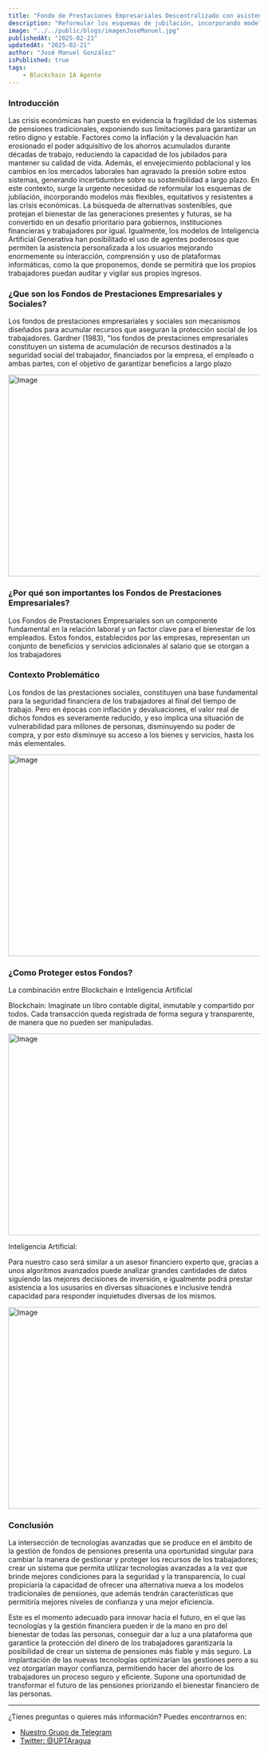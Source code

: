 ```yaml
---
title: "Fondo de Prestaciones Empresariales Descentralizado con asistencia de la IA"
description: "Reformular los esquemas de jubilación, incorporando modelos más flexibles, equitativos y resistentes a las crisis económicas. La búsqueda de alternativas sostenibles, que protejan el bienestar de las generaciones presentes y futuras, se ha convertido en un desafío prioritario para gobiernos, instituciones financieras y trabajadores por igual."
image: "../../public/blogs/imagenJoseManuel.jpg"
publishedAt: "2025-02-21"
updatedAt: "2025-02-21"
author: "José Manuel González"
isPublished: true
tags:
    - Blockchain IA Agente
---
```


### Introducción 

Las crisis económicas han puesto en evidencia la fragilidad de los sistemas de pensiones tradicionales, exponiendo sus limitaciones para garantizar un retiro digno y estable. Factores como la inflación y la devaluación han erosionado el poder adquisitivo de los ahorros acumulados durante décadas de trabajo, reduciendo la capacidad de los jubilados para mantener su calidad de vida. Además, el envejecimiento poblacional y los cambios en los mercados laborales han agravado la presión sobre estos sistemas, generando incertidumbre sobre su sostenibilidad a largo plazo. En este contexto, surge la urgente necesidad de reformular los esquemas de jubilación, incorporando modelos más flexibles, equitativos y resistentes a las crisis económicas. La búsqueda de alternativas sostenibles, que protejan el bienestar de las generaciones presentes y futuras, se ha convertido en un desafío prioritario para gobiernos, instituciones financieras y trabajadores por igual. Igualmente, los modelos de Inteligencia Artificial Generativa han posibilitado el uso de agentes poderosos que permiten la asistencia personalizada a los usuarios mejorando enormemente su interacción, comprensión y uso de plataformas informáticas, como la que proponemos, donde se permitirá que los propios trabajadores puedan auditar y vigilar sus propios ingresos.

### ¿Que son los Fondos de Prestaciones Empresariales y Sociales?

Los fondos de prestaciones empresariales y sociales son mecanismos diseñados para acumular recursos que aseguran la protección social de los trabajadores. Gardner (1983), "los fondos de prestaciones empresariales constituyen un sistema de acumulación de recursos destinados a la seguridad social del trabajador, financiados por la empresa, el empleado o ambas partes, con el objetivo de garantizar beneficios a largo plazo

<Image
    src="/blogs/19/imagen2.jpeg"
    width="718"
    height="404"
    alt="Image"
    sizes="100vw"
/>

### ¿Por qué son importantes los Fondos de Prestaciones Empresariales?

Los Fondos de Prestaciones Empresariales son un componente fundamental en la relación laboral y un factor clave para el bienestar de los empleados. Estos fondos, establecidos por las empresas, representan un conjunto de beneficios y servicios adicionales al salario que se otorgan a los trabajadores

### Contexto Problemático

 Los fondos de las prestaciones sociales, constituyen una base fundamental para la seguridad financiera de los trabajadores al final del tiempo de trabajo. Pero en épocas con inflación y devaluaciones, el valor real de dichos fondos es severamente reducido, y eso implica una situación de vulnerabilidad para millones de personas, disminuyendo su poder de compra, y por esto disminuye su acceso a los bienes y servicios, hasta los más elementales. 

<Image
    src="/blogs/19/imagen3.jpg"
    width="718"
    height="404"
    alt="Image"
    sizes="100vw"
/>

### ¿Como Proteger estos Fondos?

La combinación entre Blockchain e Inteligencia Artificial

Blockchain:
Imagínate un libro contable digital, inmutable y compartido por todos. Cada transacción queda registrada de forma segura y transparente, de manera que no pueden ser manipuladas.

<Image
    src="/blogs/19/imagen4.jpg"
    width="718"
    height="404"
    alt="Image"
    sizes="100vw"
/>

Inteligencia Artificial:

Para nuestro caso será similar a un asesor financiero experto que, gracias a unos algoritmos avanzados puede analizar grandes cantidades de datos siguiendo las mejores decisiones de inversión, e igualmente podrá prestar asistencia a los ususarios en diversas situaciones e inclusive tendrá capacidad para responder inquietudes diversas de los mismos.

<Image
    src="/blogs/19/imagen5.jpg"
    width="718"
    height="404"
    alt="Image"
    sizes="100vw"
/>

### Conclusión

La intersección de tecnologías avanzadas que se produce en el ámbito de la gestión de fondos de pensiones presenta una oportunidad singular para cambiar la manera de gestionar y proteger los recursos de los trabajadores; crear un sistema que permita utilizar tecnologías avanzadas a la vez que brinde mejores condiciones para la seguridad y  la transparencia, lo cual propiciaría la capacidad de ofrecer una alternativa nueva a los modelos tradicionales de pensiones, que además tendrán características que permitiría mejores niveles de confianza y una mejor eficiencia. 

Este es el momento adecuado para innovar hacia el futuro, en el que las tecnologías y la gestión financiera pueden ir de la mano en pro del bienestar de todas las personas, conseguir dar a luz a una plataforma que garantice la protección del dinero de los trabajadores garantizaría la posibilidad de crear un sistema de pensiones más fiable y más seguro. La implantación de las nuevas tecnologías optimizarían las gestiones pero a su vez otorgarían mayor confianza, permitiendo hacer del ahorro de los trabajadores un proceso seguro y eficiente. Supone una oportunidad de transformar el futuro de las pensiones priorizando el bienestar financiero de las personas.

---

¿Tienes preguntas o quieres más información? Puedes encontrarnos en:

- [Nuestro Grupo de Telegram](https://t.me/jimysantana)
- [Twitter: @UPTAragua](https://twitter.com/UPTAragua)

